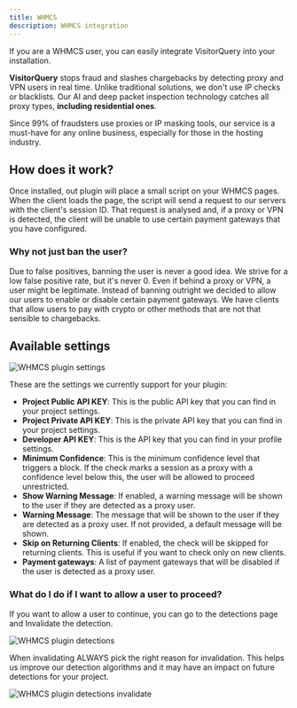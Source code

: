 ```yaml
---
title: WHMCS
description: WHMCS integration
---
```


If you are a WHMCS user, you can easily integrate VisitorQuery into your installation. 

**VisitorQuery** stops fraud and slashes chargebacks by detecting proxy and VPN users in real time. 
Unlike traditional solutions, we don't use IP checks or blacklists. 
Our AI and deep packet inspection technology catches all proxy types, **including residential ones**.

Since 99% of fraudsters use proxies or IP masking tools, our service is a must-have for any online business, especially for those in the hosting industry.

## How does it work?

Once installed, out plugin will place a small script on your WHMCS pages. When the client loads the page, the script will send a request to our servers with the client's session ID.
That request is analysed and, if a proxy or VPN is detected, the client will be unable to use certain payment gateways that you have configured.

### Why not just ban the user?

Due to false positives, banning the user is never a good idea. We strive for a low false positive rate, but it's never 0.
Even if behind a proxy or VPN, a user might be legitimate. Instead of banning outright we decided to allow our users to enable or disable certain payment gateways.
We have clients that allow users to pay with crypto or other methods that are not that sensible to chargebacks.

## Available settings

<img
    className="border rounded-xl shadow-md"
    src="/images/whmcs/settings.png"
    alt="WHMCS plugin settings"
/>

These are the settings we currently support for your plugin:

- **Project Public API KEY**: This is the public API key that you can find in your project settings.
- **Project Private API KEY**: This is the private API key that you can find in your project settings.
- **Developer API KEY**: This is the API key that you can find in your profile settings.
- **Minimum Confidence**: This is the minimum confidence level that triggers a block. If the check marks a session as a proxy with a confidence level below this, the user will be allowed to proceed unrestricted.
- **Show Warning Message**: If enabled, a warning message will be shown to the user if they are detected as a proxy user.
- **Warning Message**: The message that will be shown to the user if they are detected as a proxy user. If not provided, a default message will be shown.
- **Skip on Returning Clients**: If enabled, the check will be skipped for returning clients. This is useful if you want to check only on new clients.
- **Payment gateways**: A list of payment gateways that will be disabled if the user is detected as a proxy user.

### What do I do if I want to allow a user to proceed?

If you want to allow a user to continue, you can go to the detections page and Invalidate the detection.

<img
    className="border rounded-xl shadow-md"
    src="/images/whmcs/detections.png"
    alt="WHMCS plugin detections"
/>

When invalidating ALWAYS pick the right reason for invalidation. This helps us improve our detection algorithms and it may have an impact on future detections for your project.

<img
    className="border rounded-xl shadow-md"
    src="/images/whmcs/invalidate_reason.png"
    alt="WHMCS plugin detections invalidate"
/>